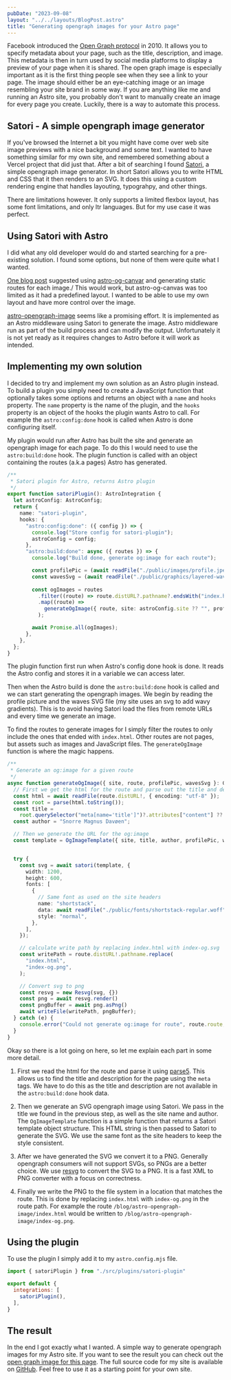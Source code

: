 ```yaml
---
pubDate: "2023-09-08"
layout: "../../layouts/BlogPost.astro"
title: "Generating opengraph images for your Astro page"
---
```


Facebook introduced the [Open Graph protocol](https://ogp.me/) in 2010.
It allows you to specify metadata about your page, such as the title, description, and image.
This metadata is then in turn used by social media platforms to display a preview of your page when it is shared.
The open graph image is especially important as it is the first thing people see when they see a link to your page.
The image should either be an eye-catching image or an image resembling your site brand in some way.
If you are anything like me and running an Astro site, you probably don't want to manually create an image for every page you create.
Luckily, there is a way to automate this process.

## Satori - A simple opengraph image generator

If you've browsed the Internet a bit you might have come over web site image previews with a nice background and some text.
I wanted to have something similar for my own site, and remembered something about a Vercel project that did just that.
After a bit of searching I found [Satori](https://www.npmjs.com/package/satori), a simple opengraph image generator.
In short Satori allows you to write HTML and CSS that it then renders to an SVG.
It does this using a custom rendering engine that handles layouting, typograhpy, and other things.

There are limitations however.
It only supports a limited flexbox layout, has some font limitations, and only ltr languages.
But for my use case it was perfect.

## Using Satori with Astro

I did what any old developer would do and started searching for a pre-existing solution.
I found some options, but none of them were quite what I wanted.

[One blog post](https://aidankinzett.com/blog/astro-open-graph-image/) suggested using [astro-og-canvar](https://www.npmjs.com/package/astro-og-canvas) and generating static routes for each image./
This would work, but astro-og-canvas was too limited as it had a predefined layout.
I wanted to be able to use my own layout and have more control over the image.

[astro-opengraph-image](https://github.com/altano/npm-packages/tree/main/packages/astro-opengraph-image) seems like a promising effort.
It is implemented as an Astro middleware using Satori to generate the image.
Astro middleware run as part of the build process and can modify the output.
Unfortunately it is not yet ready as it requires changes to Astro before it will work as intended.


## Implementing my own solution

I decided to try and implement my own solution as an Astro plugin instead.
To build a plugin you simply need to create a JavaScript function that optionally takes some options and returns an object with a `name` and `hooks` property.
The `name` property is the name of the plugin, and the `hooks` property is an object of the hooks the plugin wants Astro to call.
For example the `astro:config:done` hook is called when Astro is done configuring itself.

My plugin would run after Astro has built the site and generate an opengraph image for each page.
To do this I would need to use the `astro:build:done` hook.
The plugin function is called with an object containing the routes (a.k.a pages) Astro has generated.

```ts
/**
 * Satori plugin for Astro, returns Astro plugin
 */
export function satoriPlugin(): AstroIntegration {
  let astroConfig: AstroConfig;
  return {
    name: "satori-plugin",
    hooks: {
      "astro:config:done": ({ config }) => {
        console.log("Store config for satori-plugin");
        astroConfig = config;
      },
      "astro:build:done": async ({ routes }) => {
        console.log("Build done, generate og:image for each route");

        const profilePic = (await readFile("./public/images/profile.jpeg")).toString("base64");
        const wavesSvg = (await readFile("./public/graphics/layered-waves-dark.svg")).toString("base64");
        
        const ogImages = routes
          .filter((route) => route.distURL?.pathname?.endsWith("index.html")?? false)
          .map((route) =>
            generateOgImage({ route, site: astroConfig.site ?? "", profilePic, wavesSvg }),
          );

        await Promise.all(ogImages);
      },
    },
  };
}
```

The plugin function first run when Astro's config done hook is done.
It reads the Astro config and stores it in a variable we can access later.

Then when the Astro build is done the `astro:build:done` hook is called and we can start generating the opengraph images.
We begin by reading the profile picture and the waves SVG file (my site uses an svg to add wavy gradients).
This is to avoid having Satori load the files from remote URLs and every time we generate an image.

To find the routes to generate images for I simply filter the routes to only include the ones that ended with `index.html`.
Other routes are not pages, but assets such as images and JavaScript files.
The `generateOgImage` function is where the magic happens.


```ts
/**
 * Generate an og:image for a given route
 */
async function generateOgImage({ site, route, profilePic, wavesSvg }: GenerateOgImageProps) {
  // First we get the html for the route and parse out the title and description
  const html = await readFile(route.distURL!, { encoding: "utf-8" });
  const root = parse(html.toString());
  const title =
    root.querySelector("meta[name='title']")?.attributes["content"] ?? "";
  const author = "Snorre Magnus Davøen";

  // Then we generate the URL for the og:image
  const template = OgImageTemplate({ site, title, author, profilePic, wavesSvg });


  try {
    const svg = await satori(template, {
      width: 1200,
      height: 600,
      fonts: [
        {
          // Same font as used on the site headers
          name: "shortstack",
          data: await readFile("./public/fonts/shortstack-regular.woff"),
          style: "normal",
        },
      ],
    });

    // calculate write path by replacing index.html with index-og.svg
    const writePath = route.distURL!.pathname.replace(
      "index.html",
      "index-og.png",
    );

    // Convert svg to png 
    const resvg = new Resvg(svg, {})
    const png = await resvg.render()
    const pngBuffer = await png.asPng()
    await writeFile(writePath, pngBuffer);
  } catch (e) {
    console.error("Could not generate og:image for route", route.route, e);
  }
}
```

Okay so there is a lot going on here, so let me explain each part in some more detail.

1.  First we read the html for the route and parse it using [parse5](https://www.npmjs.com/package/parse5).
    This allows us to find the title and description for the page using the `meta` tags.
    We have to do this as the title and description are not available in the `astro:build:done` hook data.

2.  Then we generate an SVG opengraph image using Satori.
    We pass in the title we found in the previous step, as well as the site name and author.
    The `OgImageTemplate` function is a simple function that returns a Satori template object structure.
    This HTML string is then passed to Satori to generate the SVG.
    We use the same font as the site headers to keep the style consistent.

3.  After we have generated the SVG we convert it to a PNG.
    Generally opengraph consumers will not support SVGs, so PNGs are a better choice.
    We use [resvg](https://www.npmjs.com/package/resvg) to convert the SVG to a PNG.
    It is a fast XML to PNG converter with a focus on correctness.

4.  Finally we write the PNG to the file system in a location that matches the route.
    This is done by replacing `index.html` with `index-og.png` in the route path.
    For example the route `/blog/astro-opengraph-image/index.html` would be written to `/blog/astro-opengraph-image/index-og.png`.

## Using the plugin

To use the plugin I simply add it to my `astro.config.mjs` file.

```js
import { satoriPlugin } from "./src/plugins/satori-plugin"

export default {
  integrations: [
    satoriPlugin(),
  ],
}
```

## The result

In the end I got exactly what I wanted.
A simple way to generate opengraph images for my Astro site.
If you want to see the result you can check out the [open graph image for this page](/blog/generating-opengraph-images-for-your-astro-page/index-og.png).
The full source code for my site is available on [GitHub](https://github.com/snorremd/snorreio/blob/main/src/plugins/satori-plugin.ts).
Feel free to use it as a starting point for your own site.